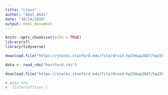 ```yaml
---
title: "class"
author: "Amal Abdi"
date: "10/24/2019"
output: html_document
---
```


```r
knitr::opts_chunk$set(echo = TRUE)
library(sf)
library(tidyverse)
```

```r

download.file("https://stacks.stanford.edu/file/druid:hp256wp2687/hp256wp2687_ct_hartford_2019_08_13.rds", destfile = "hartford.rds")

data <- read_rds("hartford.rds")

download.file("https://stacks.stanford.edu/file/druid:hp256wp2687/hp256wp2687_ct_hartford_shapefiles_2019_08_13.tgz", destfile = "shapes.tgz") 


```


```r

# data %>% 
#  filter(officer_)
```


